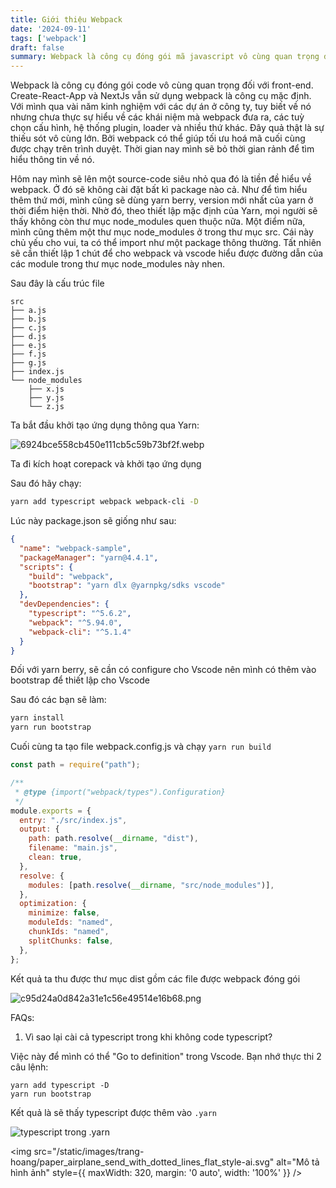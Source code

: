 ```yaml
---
title: Giới thiệu Webpack
date: '2024-09-11'
tags: ['webpack']
draft: false
summary: Webpack là công cụ đóng gói mã javascript vô cùng quan trọng được sử dụng gần như là đa phần cho các dự án thương mại. Bài viết này sẽ cài đặt source-code siêu đơn giản, tạo bước đà để tìm hiểu những khái niệm mà công cụ này đem lại.
---
```


Webpack là công cụ đóng gói code vô cùng quan trọng đối với front-end. Create-React-App và NextJs vẫn sử dụng webpack là công cụ mặc định. Với mình qua vài năm kinh nghiệm với các dự án ở công ty, tuy biết về nó nhưng chưa thực sự hiểu về các khái niệm mà webpack đưa ra, các tuỳ chọn cấu hình, hệ thống plugin, loader và nhiều thứ khác. Đây quả thật là sự thiếu sót vô cùng lớn. Bởi webpack có thể giúp tối ưu hoá mã cuối cùng được chạy trên trình duyệt. Thời gian nay mình sẽ bỏ thời gian rảnh để tìm hiểu thông tin về nó.

Hôm nay mình sẽ lên một source-code siêu nhỏ qua đó là tiền đề hiểu về webpack. Ở đó sẽ không cài đặt bất kì package nào cả. Như để tìm hiểu thêm thứ mới, mình cũng sẽ dùng yarn berry, version mới nhất của yarn ở thời điểm hiện thời. Nhờ đó, theo thiết lập mặc định của Yarn, mọi người sẽ thấy không còn thư mục node_modules quen thuộc nữa. Một điểm nữa, mình cũng thêm một thư mục node_modules ở trong thư mục src. Cái này chủ yếu cho vui, ta có thể import như một package thông thường. Tất nhiên sẽ cần thiết lập 1 chút để cho webpack và vscode hiểu được đường dẫn của các module trong thư mục node_modules này nhen.

Sau đây là cấu trúc file

```text
src
├── a.js
├── b.js
├── c.js
├── d.js
├── e.js
├── f.js
├── g.js
├── index.js
└── node_modules
    ├── x.js
    ├── y.js
    └── z.js
```

Ta bắt đầu khởi tạo ứng dụng thông qua Yarn:

![6924bce558cb450e111cb5c59b73bf2f.webp](/static/images/413e017d-3b16-4dc7-8c06-e41d481041b2/b917014f14e844ccb8ca93f073ccec68.webp)

Ta đi kích hoạt corepack và khởi tạo ứng dụng

Sau đó hãy chạy:

```bash
yarn add typescript webpack webpack-cli -D
```

Lúc này package.json sẽ giống như sau:

```json
{
  "name": "webpack-sample",
  "packageManager": "yarn@4.4.1",
  "scripts": {
    "build": "webpack",
    "bootstrap": "yarn dlx @yarnpkg/sdks vscode"
  },
  "devDependencies": {
    "typescript": "^5.6.2",
    "webpack": "^5.94.0",
    "webpack-cli": "^5.1.4"
  }
}
```

Đối với yarn berry, sẽ cần có configure cho Vscode nên mình có thêm vào bootstrap để thiết lập cho Vscode

Sau đó các bạn sẽ làm:

```bash
yarn install
yarn run bootstrap
```

Cuối cùng ta tạo file webpack.config.js và chạy `yarn run build`

```js
const path = require("path");

/**
 * @type {import("webpack/types").Configuration}
 */
module.exports = {
  entry: "./src/index.js",
  output: {
    path: path.resolve(__dirname, "dist"),
    filename: "main.js",
    clean: true,
  },
  resolve: {
    modules: [path.resolve(__dirname, "src/node_modules")],
  },
  optimization: {
    minimize: false,
    moduleIds: "named",
    chunkIds: "named",
    splitChunks: false,
  },
};
```

Kết quả ta thu được thư mục dist gồm các file được webpack đóng gói

![c95d24a0d842a31e1c56e49514e16b68.png](/static/images/413e017d-3b16-4dc7-8c06-e41d481041b2/431c4052854647c88ae35dfcd64ae835.webp)

FAQs:
1. Vì sao lại cài cả typescript trong khi không code typescript?

Việc này để mình có thể "Go to definition" trong Vscode. Bạn nhớ thực thi 2 câu lệnh:

```terminal
yarn add typescript -D
yarn run bootstrap
```

Kết quả là sẽ thấy typescript được thêm vào `.yarn`

![typescript trong .yarn](/static/images/413e017d-3b16-4dc7-8c06-e41d481041b2/c91f3b19f5294c03a14ad7c71d09d293.webp)


<img src="/static/images/trang-hoang/paper_airplane_send_with_dotted_lines_flat_style-ai.svg" alt="Mô tả hình ảnh" style={{ maxWidth: 320, margin: '0 auto', width: '100%' }} />